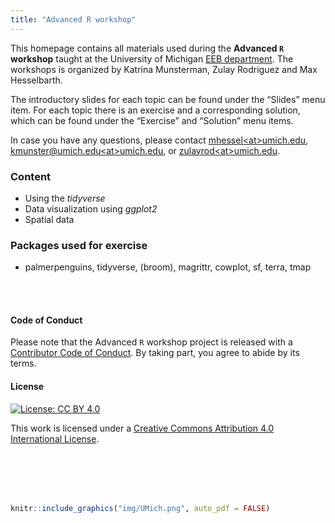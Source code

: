 ```yaml
---
title: "Advanced R workshop"
---
```


This homepage contains all materials used during the **Advanced `R` workshop** taught at the University of Michigan [EEB department](https://lsa.umich.edu/eeb). The workshops is organized by Katrina Munsterman, Zulay Rodriguez and Max Hesselbarth. 

The introductory slides for each topic can be found under the "Slides" menu item. For each topic there is an exercise and a corresponding solution, which can be found under the "Exercise" and "Solution" menu items.

In case you have any questions, please contact [mhessel\<at>umich.edu](mailto:mhessel@umich.edu), [kmunster@umich.edu\<at>umich.edu](mailto:kmunster@umich.edu@umich.edu), or [zulayrod\<at>umich.edu](mailto:zulayrod@umich.edu).

### Content

- Using the _tidyverse_
- Data visualization using _ggplot2_
- Spatial data

### Packages used for exercise

- palmerpenguins, tidyverse, (broom), magrittr, cowplot, sf, terra, tmap

<br> <br>

#### Code of Conduct

Please note that the Advanced `R` workshop project is released with a [Contributor Code of Conduct](code-of-conduct.html). By taking part, you agree to abide by its terms.

#### License

<!-- Badges start -->

[![License: CC BY 4.0](https://img.shields.io/badge/License-CC%20BY%204.0-lightgrey.svg)](license.html)

This work is licensed under a [Creative Commons Attribution 4.0 International License](https://creativecommons.org/licenses/by/4.0/).

<!-- Badges end -->

<br> <br> <br> <br>

```r
knitr::include_graphics("img/UMich.png", auto_pdf = FALSE)
```
